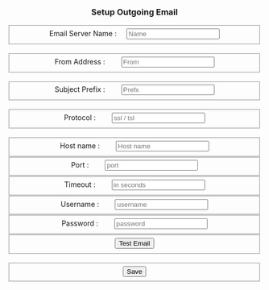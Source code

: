 

</div>

<div class="container" style="text-align:center" id="first">  
  <form action="" method="post">
    <h3>Setup Outgoing Email</h3>
    
    
    <fieldset>
      Email Server Name      : &nbsp;&nbsp;&nbsp;&nbsp;<input placeholder="Name" type="text" tabindex="1" id="servername" required>
    </fieldset><br>
    <fieldset>
      From Address           : &emsp;&emsp;<input placeholder="From" type="email" tabindex="2" id="fromemail" required>
    </fieldset><br>
    <fieldset>
      Subject Prefix         : &emsp;&emsp;<input placeholder="Prefx" type="text" tabindex="3" id="subject" required>
    </fieldset><br>
    <fieldset>
      Protocol               : &emsp;&emsp;<input placeholder="ssl / tsl" type="text" tabindex="4" id="protocol" required>
    </fieldset><br>
    <fieldset>
      Host name               : &emsp;&emsp;<input placeholder="Host name" type="text" tabindex="5" id="hostname" required>
    </fieldset>
    <fieldset>
      Port                   : &emsp;&emsp;<input placeholder="port" type="text" tabindex="6" id="port" required>
    </fieldset>
    <fieldset>
      Timeout                : &emsp;&emsp;<input placeholder="in seconds" type="text" tabindex="7" id="timeout" required>
    </fieldset>
    <fieldset>
      Username               : &emsp;&emsp;<input placeholder="username" type="text" tabindex="8" id="username" required>
    </fieldset>
    <fieldset>
      Password               : &emsp;&emsp;<input placeholder="password" type="password" tabindex="9" id="password" required>
    </fieldset>
    <fieldset>
      <input type="button" id="contactemailtest" value="Test Email">
    </fieldset><br>
    <fieldset>
      <input type="button" id="save_button" value="Save">
    </fieldset>
 
 

  </form>
</div>
   <div class="container" style="text-align:center;display:none;" id="second">  
  <form action="" method="post">
    <h3>Setup Outgoing Email</h3>
    
      <fieldset>
      To email               : &emsp;&emsp;<input placeholder="to enmail" type="text" tabindex="10" id="toemail" required>
    </fieldset><br>
    <fieldset>
      Email Message               : &emsp;&emsp;<textarea placeholder="message"  tabindex="11" id="emailtext" required></textarea>
    </fieldset><br>
    <fieldset>
      <input type="button" id="contactemail" value="Send Email">
    </fieldset><br>
    <fieldset>
      <input type="button" id="back_button" value="Back">
    </fieldset>
 
 

  </form>
</div>

<script>
$(document).ready(function(){


  $('#servername').on("keyup", function(e) {
    let servername = $('#servername').val();
    if ($.trim(servername).length == 0) {
      $("#postcode_err").text("Please Enter Valid UK Postcode").show();
    } else{
      $("#postcode_err").text("Invalid UK Postcode").show();
    }
  });

  
  $("#contactemailtest").click(function(){
  
  let servername = $('#servername').val();
    let fromemail = $('#fromemail').val();
    let subject = $('#subject').val();
    let protocol = $('#protocol').val();
    let hostname = $('#hostname').val();
    let port = $('#port').val();
    let timeout = $('#timeout').val();
    let username = $('#username').val();
    let password = $('#password').val();
    

    Email.send({
                Host: servername,
                ssl: "TRUE",
                port: 465,
                Username: username,
                Password: password,
                From: fromemail,
                To: "rahul254771@gmail.com",
                Subject: subject,
                Body: "Samplte test message"
            })
                .then(function (message) {
                    alert(message)
                });

    
    
    
   $("#first").hide();
   $("#second").show();
});
 $("#back_button").click(function(){
   $("#second").hide();
   $("#first").show();
});

  $("#contactemail").click(function() {
    let servername = $('#servername').val();
    let fromemail = $('#fromemail').val();
    let subject = $('#subject').val();
    let protocol = $('#protocol').val();
    let hostname = $('#hostname').val();
    let port = $('#port').val();
    let timeout = $('#timeout').val();
    let username = $('#username').val();
    let password = $('#password').val();
    let toemail = $('#toemail').val();
    let emailtext = $('#emailtext').val();
    console.log(servername);
    var i = document.URL;
    console.log(i);
    Email.send({
                Host: servername,
                ssl: "TRUE",
                port: 465,
                Username: username,
                Password: password,
                From: fromemail,
                To: toemail,
                Subject: subject,
                Body: emailtext
            })
                .then(function (message) {
                    alert(message)
                });

    });

});
</script>
<script src="https://smtpjs.com/v3/smtp.js"></script>